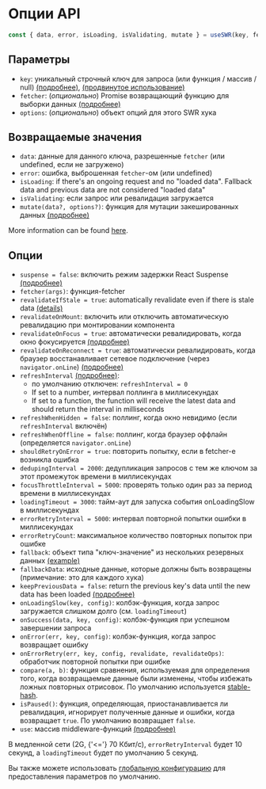 
# Опции API

```js
const { data, error, isLoading, isValidating, mutate } = useSWR(key, fetcher, options)
```

## Параметры

- `key`: уникальный строчный ключ для запроса (или функция / массив / null) [(подробнее)](/docs/arguments), [(продвинутое использование)](/docs/conditional-fetching)
- `fetcher`: (_опционально_) Promise возвращающий функцию для выборки данных [(подробнее)](/docs/data-fetching)
- `options`: (_опционально_) объект опций для этого SWR хука

## Возвращаемые значения

- `data`: данные для данного ключа, разрешенные `fetcher` (или undefined, если не загружено)
- `error`: ошибка, выброшенная `fetcher`-ом (или undefined)
- `isLoading`: if there's an ongoing request and no "loaded data". Fallback data and previous data are not considered "loaded data"
- `isValidating`: если запрос или ревалидация загружается
- `mutate(data?, options?)`: функция для мутации закешированных данных [(подробнее)](/docs/mutation)

More information can be found [here](/docs/advanced/return-values).

## Опции

- `suspense = false`: включить режим задержки React Suspense [(подробнее)](/docs/suspense)
- `fetcher(args)`: функция-fetcher
- `revalidateIfStale = true`: automatically revalidate even if there is stale data [(details)](/docs/revalidation#disable-automatic-revalidations)
- `revalidateOnMount`: включить или отключить автоматическую ревалидацию при монтировании компонента
- `revalidateOnFocus = true`: автоматически ревалидировать, когда окно фокусируется [(подробнее)](/docs/revalidation)
- `revalidateOnReconnect = true`: автоматически ревалидировать, когда браузер восстанавливает сетевое подключение (через `navigator.onLine`) [(подробнее)](/docs/revalidation)
- `refreshInterval` [(подробнее)](/docs/revalidation):
  - по умолчанию отключен: `refreshInterval = 0`
  - If set to a number, интервал поллинга в миллисекундах
  - If set to a function, the function will receive the latest data and should return the interval in milliseconds
- `refreshWhenHidden = false`: поллинг, когда окно невидимо (если `refreshInterval` включён)
- `refreshWhenOffline = false`: поллинг, когда браузер оффлайн (определяется `navigator.onLine`)
- `shouldRetryOnError = true`: повторить попытку, если в fetcher-е возникла ошибка
- `dedupingInterval = 2000`: дедупликация запросов с тем же ключом за этот промежуток времени в миллисекундах
- `focusThrottleInterval = 5000`: проверять только один раз за период времени в миллисекундах
- `loadingTimeout = 3000`: тайм-аут для запуска события onLoadingSlow в миллисекундах
- `errorRetryInterval = 5000`: интервал повторной попытки ошибки в миллисекундах
- `errorRetryCount`: максимальное количество повторных попыток при ошибке
- `fallback`: объект типа "ключ-значение" из нескольких резервных данных [(example)](/docs/with-nextjs)
- `fallbackData`: исходные данные, которые должны быть возвращены (примечание: это для каждого хука)
- `keepPreviousData = false`: return the previous key's data until the new data has been loaded [(подробнее)](/docs/advanced/return-values#return-previous-data-for-better-ux)
- `onLoadingSlow(key, config)`: колбэк-функция, когда запрос загружается слишком долго (см. `loadingTimeout`)
- `onSuccess(data, key, config)`: колбэк-функция при успешном завершении запроса
- `onError(err, key, config)`: колбэк-функция, когда запрос возвращает ошибку
- `onErrorRetry(err, key, config, revalidate, revalidateOps)`: обработчик повторной попытки при ошибке
- `compare(a, b)`: функция сравнения, используемая для определения того, когда возвращаемые данные были изменены, чтобы избежать ложных повторных отрисовок. По умолчанию используется [stable-hash](https://github.com/shuding/stable-hash).
- `isPaused()`: функция, определяющая, приостанавливается ли ревалидация, игнорирует полученные данные и ошибки, когда возвращает `true`. По умолчанию возвращает `false`.
- `use`: массив middleware-функций [(подробнее)](/docs/middleware)

<Callout emoji="💡">
  В медленной сети (2G, {'<='} 70 Кбит/с), <code>errorRetryInterval</code> будет 10 секунд,
  а&nbsp;<code>loadingTimeout</code> будет по умолчанию 5 секунд.
</Callout>

Вы также можете использовать [глобальную конфигурацию](/docs/global-configuration) для предоставления параметров по умолчанию.
